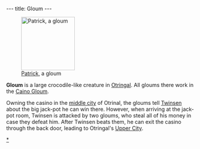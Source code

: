 ---
title: Gloum
---

[[Image:DVPATRIK.JPG|right|143px|thumb|[[Patrick]], a gloum]]

'''Gloum''' is a large crocodile-like creature in [[Otringal]]. All gloums there work in the [[Caino Gloum]].

Owning the casino in the [[middle city]] of Otrinal, the gloums tell [[Twinsen]] about the big jack-pot he can win there. However, when arriving at the jack-pot room, Twinsen is attacked by two gloums, who steal all of his money in case they defeat him. After Twinsen beats them, he can exit the casino through the back door, leading to Otringal's [[Upper City]].

[[Category:Gloums|*]]